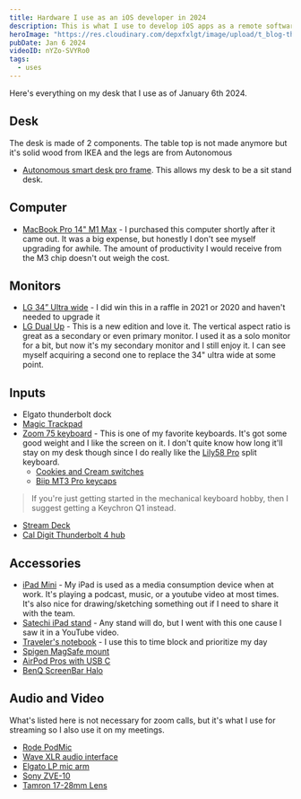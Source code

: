 ```yaml
---
title: Hardware I use as an iOS developer in 2024
description: This is what I use to develop iOS apps as a remote software engineer.
heroImage: "https://res.cloudinary.com/depxfxlgt/image/upload/t_blog-thumbnail/20240106_c4bxt7.png"
pubDate: Jan 6 2024
videoID: nYZo-SVYRo0
tags:
  - uses
---
```


Here's everything on my desk that I use as of January 6th 2024.

<AffiliateDisclaimer />
<YouTube id={frontmatter.videoID}/>

## Desk 

The desk is made of 2 components. The table top is not made anymore but it's solid wood from IKEA and the legs are from Autonomous

- [Autonomous smart desk pro frame](https://www.autonomous.ai/standing-desks/diy-smart-desk-kit?option16=38&option17=41). This allows my desk to be a sit stand desk.

## Computer

- [MacBook Pro 14" M1 Max](https://geni.us/mBcWAX) - I purchased this computer shortly after it came out. It was a big expense, but honestly I don't see myself upgrading for awhile. The amount of productivity I would receive from the M3 chip doesn't out weigh the cost.

## Monitors

- [LG 34” Ultra wide](https://geni.us/2xG8lMp) - I did win this in a raffle in 2021 or 2020 and haven't needed to upgrade it
- [LG Dual Up](https://geni.us/9AGPlgP) - This is a new edition and love it. The vertical aspect ratio is great as a secondary or even primary monitor. I used it as a solo monitor for a bit, but now it's my secondary monitor and I still enjoy it. I can see myself acquiring a second one to replace the 34" ultra wide at some point.

## Inputs

- Elgato thunderbolt dock
- [Magic Trackpad](https://geni.us/oRMxMF)
- [Zoom 75 keyboard](https://meletrix.com/collections/zoom75-collection) - This is one of my favorite keyboards. It's got some good weight and I like the screen on it. I don't quite know how long it'll stay on my desk though since I do really like the [Lily58 Pro](https://keyhive.xyz/shop/lily58) split keyboard. 
    - [Cookies and Cream switches](https://geni.us/FNgMcNS)
    - [Biip MT3 Pro keycaps](https://geni.us/vFVWxr7)
> If you're just getting started in the mechanical keyboard hobby, then I suggest getting a Keychron Q1 instead.
- [Stream Deck](https://geni.us/N6NMrZ)
- [Cal Digit Thunderbolt 4 hub](https://geni.us/gtwAd)

## Accessories

- [iPad Mini](https://geni.us/dU1Eh) - My iPad is used as a media consumption device when at work. It's playing a podcast, music, or a youtube video at most times. It's also nice for drawing/sketching something out if I need to share it with the team.
- [Satechi iPad stand](https://geni.us/HOZBmv) - Any stand will do, but I went with this one cause I saw it in a YouTube video.
- [Traveler's notebook](https://geni.us/6yQyTr) - I use this to time block and prioritize my day
- [Spigen MagSafe mount](https://amzn.to/3RMN0Ob)
- [AirPod Pros with USB C](https://geni.us/0r2ZG)
- [BenQ ScreenBar Halo](https://geni.us/ShkXhyG)

## Audio and Video 

What's listed here is not necessary for zoom calls, but it's what I use for streaming so I also use it on my meetings.

- [Rode PodMic](https://geni.us/kdoS)
- [Wave XLR audio interface](https://geni.us/1rvPQ)
- [Elgato LP mic arm](https://geni.us/1cS4oG)
- [Sony ZVE-10](https://geni.us/vq6tVh)
- [Tamron 17-28mm Lens](https://geni.us/DqQBkV)